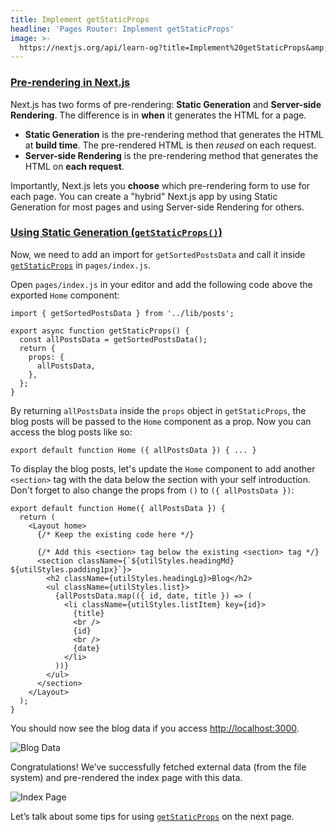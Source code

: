 ```yaml
---
title: Implement getStaticProps
headline: 'Pages Router: Implement getStaticProps'
image: >-
  https://nextjs.org/api/learn-og?title=Implement%20getStaticProps&amp;chapter=25
---
```


### [Pre-rendering in Next.js](#pre-rendering-in-nextjs)

Next.js has two forms of pre-rendering: **Static Generation** and **Server-side Rendering**. The difference is in **when** it generates the HTML for a page.

*   **Static Generation** is the pre-rendering method that generates the HTML at **build time**. The pre-rendered HTML is then _reused_ on each request.
*   **Server-side Rendering** is the pre-rendering method that generates the HTML on **each request**.

Importantly, Next.js lets you **choose** which pre-rendering form to use for each page. You can create a "hybrid" Next.js app by using Static Generation for most pages and using Server-side Rendering for others.

### [Using Static Generation (`getStaticProps()`)](#using-static-generation-getstaticprops)

Now, we need to add an import for `getSortedPostsData` and call it inside [`getStaticProps`](/docs/basic-features/data-fetching#getstaticprops-static-generation) in `pages/index.js`.

Open `pages/index.js` in your editor and add the following code above the exported `Home` component:

```
import { getSortedPostsData } from '../lib/posts';
 
export async function getStaticProps() {
  const allPostsData = getSortedPostsData();
  return {
    props: {
      allPostsData,
    },
  };
}
```

By returning `allPostsData` inside the `props` object in `getStaticProps`, the blog posts will be passed to the `Home` component as a prop. Now you can access the blog posts like so:

```
export default function Home ({ allPostsData }) { ... }
```

To display the blog posts, let's update the `Home` component to add another `<section>` tag with the data below the section with your self introduction. Don't forget to also change the props from `()` to `({ allPostsData })`:

```
export default function Home({ allPostsData }) {
  return (
    <Layout home>
      {/* Keep the existing code here */}
 
      {/* Add this <section> tag below the existing <section> tag */}
      <section className={`${utilStyles.headingMd} ${utilStyles.padding1px}`}>
        <h2 className={utilStyles.headingLg}>Blog</h2>
        <ul className={utilStyles.list}>
          {allPostsData.map(({ id, date, title }) => (
            <li className={utilStyles.listItem} key={id}>
              {title}
              <br />
              {id}
              <br />
              {date}
            </li>
          ))}
        </ul>
      </section>
    </Layout>
  );
}
```

You should now see the blog data if you access [http://localhost:3000](http://localhost:3000).

![Blog Data](https://h8DxKfmAPhn8O0p3.public.blob.vercel-storage.com/learn/pages-router/data-fetching/blog-data.png)

Congratulations! We’ve successfully fetched external data (from the file system) and pre-rendered the index page with this data.

![Index Page](https://h8DxKfmAPhn8O0p3.public.blob.vercel-storage.com/learn/pages-router/data-fetching/index-page.png)

Let’s talk about some tips for using [`getStaticProps`](/docs/basic-features/data-fetching#getstaticprops-static-generation) on the next page.

